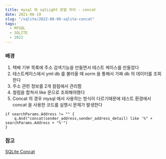 ```yaml
---
title: mysql 와 sqlLight 문법 차이 - concat
date: 2021-06-19
slug: "/sqlite/2022-08-09-sqlite-concat"
tags:
  - MYSQL
  - SQLITE
  - 2022
---
```



### 배경
1. 택배 기부 목록에 주소 검색기능을 만들면서 테스트 케이스를 만들었다
2. 테스트케이스에서 yml db 를 불러올 때 xorm 을 통해서 가짜 db 의 데이터를 조회한다
3. 주소 관련 정보를 2개 컬럼에서 관리함
4. 컬럼을 합쳐서 like 문으로 조회해야했다
4. Concat 의 경우 mysql 에서 사용하는 방식이 다르기때문에
    테스트 환경에서 concat 을 사용한 코드를 실행시 문제가 발생한다
```
if searchParams.Address != "" {
    q.And("concat(sender_address,sender_address_detail) like '%" + searchParams.Address + "%'")
}
```
### 참고
 [SQLite Concat](https://www.sqlitetutorial.net/sqlite-string-functions/sqlite-concat/)
